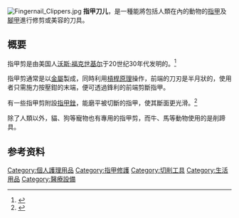 [[File:Fingernail_Clippers.jpg|thumb]]
'''指甲刀儿'''，是一種能將包括人類在內的動物的[[指甲|指甲]]及[[腳指甲蓋|腳甲]]進行修剪或美容的刀具。

==概要==
指甲剪是由美国人[[沃斯·福克世基尔|沃斯·福克世基尔]]于20世纪30年代发明的。<ref>{{Cite web|url=https://new.qq.com/omn/20180611/20180611A1YQED.html|title=没有指甲刀的时候，古人是如何修理指甲的？|accessdate=2019-05-18|author=|date=|work=腾讯网|publisher=|archive-date=2019-08-19|archive-url=https://web.archive.org/web/20190819040928/https://new.qq.com/omn/20180611/20180611A1YQED.html|dead-url=no}}</ref>

指甲剪通常是以[[金屬|金屬]]製成，同時利用[[槓桿原理|槓桿原理]]操作，前端的刀刃是半月狀的，使用者只需施力按壓鉗的末端，便可透過鋒利的前端剪斷指甲。

有一些指甲剪附設[[指甲銼|指甲銼]]，能磨平被切斷的指甲，使其斷面更光滑。<ref>{{Cite book|title=科學改變生活|last=姜忠|first=李慕南|publisher=千華駐科技出版有限公司|year=2018年|isbn=9789575795559|location=|pages=}}</ref>

除了人類以外，貓、狗等寵物也有專用的指甲剪，而牛、馬等動物使用的是削蹄具。

== 参考资料 ==
{{DEFAULTSORT:指甲剪}}

[[Category:個人護理用品|Category:個人護理用品]]
[[Category:指甲修護|Category:指甲修護]]
[[Category:切削工具|Category:切削工具]]
[[Category:生活用品|Category:生活用品]]
[[Category:醫療設備|Category:醫療設備]]